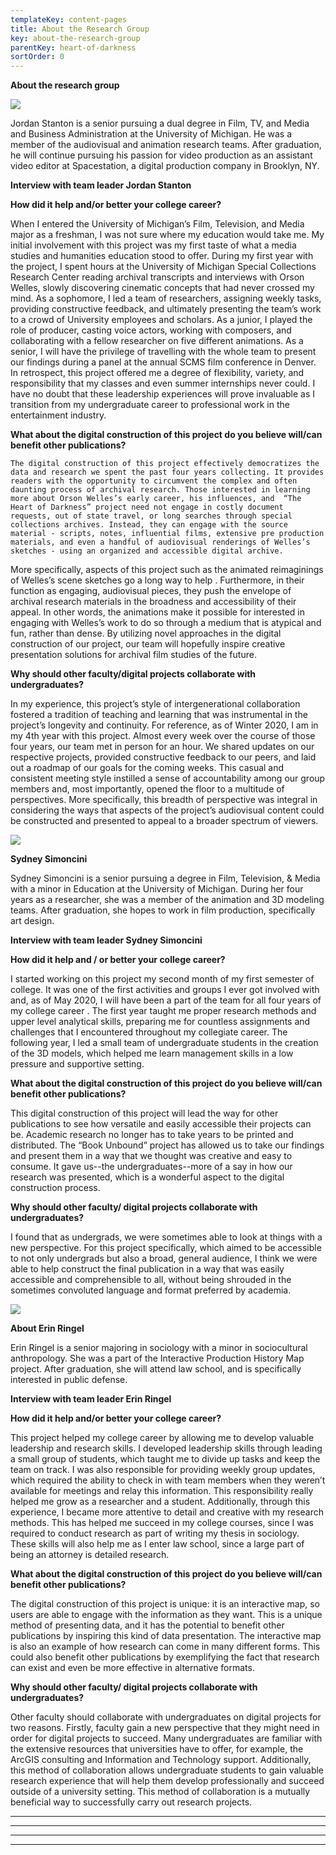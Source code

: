 ```yaml
---
templateKey: content-pages
title: About the Research Group
key: about-the-research-group
parentKey: heart-of-darkness
sortOrder: 0
---
```

**About the research group**

![](/assets/jordan-s-headshots-8476.jpg)

Jordan Stanton is a senior pursuing a dual degree in Film, TV, and Media and Business Administration at the University of Michigan. He was a member of the audiovisual and animation research teams. After graduation, he will continue pursuing his passion for video production as an assistant video editor at Spacestation, a digital production company in Brooklyn, NY. 

**Interview with team leader Jordan Stanton**

**How did it help and/or better your college career?**

  When I entered the University of Michigan’s Film, Television, and Media major as a freshman, I was not sure where my education would take me. My initial involvement with this project was my first taste of what a media studies and humanities education stood to offer. During my first year with the project, I spent hours at the University of Michigan Special Collections Research Center reading archival transcripts and interviews with Orson Welles, slowly discovering cinematic concepts that had never crossed my mind. As a sophomore, I led a team of researchers, assigning weekly tasks, providing constructive feedback, and ultimately presenting the team’s work to a crowd of University employees and scholars. As a junior, I played the role of producer, casting voice actors, working with composers, and collaborating with a fellow researcher on five different animations. As a senior, I will have the privilege of travelling with the whole team to present our findings during a panel at the annual SCMS film conference in Denver. In retrospect, this project offered me a degree of flexibility, variety, and responsibility that my classes and even summer internships never could. I have no doubt that these leadership experiences will prove invaluable as I transition from my undergraduate career to professional work in the entertainment industry. 

**What about the digital construction of this project do you believe will/can benefit other publications?**

```
The digital construction of this project effectively democratizes the data and research we spent the past four years collecting. It provides readers with the opportunity to circumvent the complex and often daunting process of archival research. Those interested in learning more about Orson Welles’s early career, his influences, and  “The Heart of Darkness” project need not engage in costly document requests, out of state travel, or long searches through special collections archives. Instead, they can engage with the source material - scripts, notes, influential films, extensive pre production materials, and even a handful of audiovisual renderings of Welles’s sketches - using an organized and accessible digital archive.
```

More specifically, aspects of this project such as the animated reimaginings of Welles’s scene sketches go a long way to help . Furthermore, in their function as engaging, audiovisual pieces, they push the envelope of archival research materials in the broadness and accessibility of their appeal. In other words, the animations make it possible for interested in engaging with Welles’s work to do so through a medium that is atypical and fun, rather than dense. By utilizing novel approaches in the digital construction of our project, our team will hopefully inspire creative presentation solutions for archival film studies of the future. 

**Why should other faculty/digital projects collaborate with undergraduates?**

In my experience, this project’s style of intergenerational collaboration fostered a tradition of teaching and learning that was instrumental in the project’s longevity and continuity. For reference, as of Winter 2020, I am in my 4th year with this project. Almost every week over the course of those four years, our team met in person for an hour. We shared updates on our respective projects, provided constructive feedback to our peers, and laid out a roadmap of our goals for the coming weeks. This casual and consistent meeting style instilled a sense of accountability among our group members and, most importantly, opened the floor to a multitude of perspectives. More specifically, this breadth of perspective was integral in considering the ways that aspects of the project’s audiovisual content could be constructed and presented to appeal to a broader spectrum of viewers.

![](/assets/sydney-headshot.jpg)

**Sydney Simoncini**

Sydney Simoncini is a senior pursuing a degree in Film, Television, & Media with a minor in Education at the University of Michigan. During her four years as a researcher, she was a member of the animation and 3D modeling teams. After graduation, she hopes to work in film production, specifically art design.

**Interview with team leader Sydney Simoncini**

**How did it help and / or better your college career?**

I started working on this project my second month of my first semester of college. It was one of the first activities and groups I ever got involved with and, as of May 2020, I will have been a part of the team for all four years of my college career . The first year taught me proper research methods and upper level analytical skills, preparing me for countless assignments and challenges that I encountered throughout my collegiate career. The following year, I led a small team of undergraduate students in the creation of the 3D models, which helped me learn management skills in a low pressure and supportive setting. 

**What about the digital construction of this project do you believe will/can benefit other publications?**

This digital construction of this project will lead the way for other publications to see how versatile and easily accessible their projects can be. Academic research no longer has to take years to be printed and distributed. The “Book Unbound” project has allowed us to take our findings and present them in a way that we thought was creative and easy to consume. It gave us--the undergraduates--more of a say in how our research was presented, which is a wonderful aspect to the digital construction process. 

**Why should other faculty/ digital projects collaborate with undergraduates?**

I found that as undergrads, we were sometimes able to look at things with a new perspective. For this project specifically, which aimed to be accessible to not only undergrads but also a broad, general audience, I think we were able to help construct the final publication in a way that was easily accessible and comprehensible to all, without being shrouded in the sometimes convoluted language and format preferred by academia. 

![](/assets/erin_photo2.jpg)

**About Erin Ringel**

Erin Ringel is a senior majoring in sociology with a minor in sociocultural anthropology. She was a part of the Interactive Production History Map project. After graduation, she will attend law school, and is specifically interested in public defense. 

**Interview with team leader Erin Ringel**

**How did it help and/or better your college career?** 

This project helped my college career by allowing me to develop valuable leadership and research skills. I developed leadership skills through leading a small group of students, which taught me to divide up tasks and keep the team on track. I was also responsible for providing weekly group updates, which required the ability to check in with team members when they weren’t available for meetings and relay this information. This responsibility really helped me grow as a researcher and a student. Additionally, through this experience, I became more attentive to detail and creative with my research methods. This has helped me succeed in my college courses, since I was required to conduct research as part of writing my thesis in sociology. These skills will also help me as I enter law school, since a large part of being an attorney is detailed research.  

**What about the digital construction of this project do you believe will/can benefit other publications?**

The digital construction of this project is unique: it is an interactive map, so users are able to engage with the information as they want. This is a unique method of presenting data, and it has the potential to benefit other publications by inspiring this kind of data presentation. The interactive map is also an example of how research can come in many different forms. This could also benefit other publications by exemplifying the fact that research can exist and even be more effective in alternative formats.

**Why should other faculty/ digital projects collaborate with undergraduates?**

 Other faculty should collaborate with undergraduates on digital projects for two reasons. Firstly, faculty gain a new perspective that they might need in order for digital projects to succeed. Many undergraduates are familiar with the extensive resources that universities have to offer, for example, the ArcGIS consulting and Information and Technology support. Additionally, this method of collaboration allows undergraduate students to gain valuable research experience that will help them develop professionally and succeed outside of a university setting. This method of collaboration is a mutually beneficial way to successfully carry out research projects.

- - -

- - -

- - -

- - -
